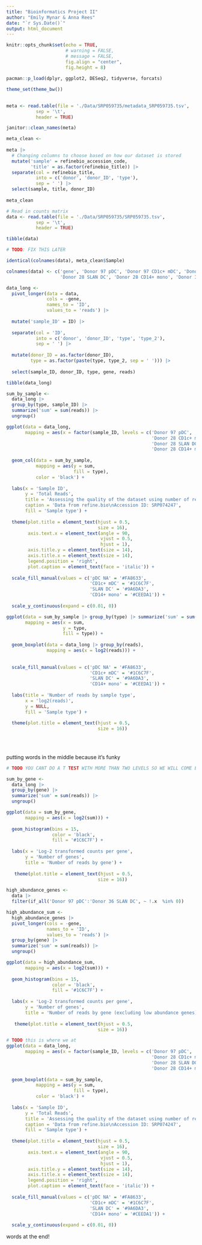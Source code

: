 ```yaml
---
title: "Bioinformatics Project II"
author: "Emily Mynar & Anna Rees"
date: "`r Sys.Date()`"
output: html_document
---
```


```r
knitr::opts_chunk$set(echo = TRUE,
                      # warning = FALSE,
                      # message = FALSE,
                      fig.align = "center",
                      fig.height = 8)

pacman::p_load(dplyr, ggplot2, DESeq2, tidyverse, forcats)

theme_set(theme_bw())
```

## 


```r

meta <- read.table(file = './Data/SRP059735/metadata_SRP059735.tsv',
           sep = '\t',
           header = TRUE)

janitor::clean_names(meta)
```



```r
meta_clean <-
  
meta |>
  # Changing columns to choose based on how our dataset is stored
  mutate('sample' = refinebio_accession_code,
         'title' = as.factor(refinebio_title)) |>
  separate(col = refinebio_title,
           into = c('donor', 'donor_ID', 'type'),
           sep = ' ') |>
  select(sample, title, donor_ID)
  
meta_clean
```
```r
# Read in counts matrix
data <- read.table(file = './Data/SRP059735/SRP059735.tsv',
           sep = '\t',
           header = TRUE)

tibble(data)
```
```r
# TODO: FIX THIS LATER

identical(colnames(data), meta_clean$Sample)

```

```r

colnames(data) <- c('gene', 'Donor 97 pDC', 'Donor 97 CD1c+ mDC', 'Donor 97 SLAN DC', 'Donor 97 CD14+ mono', 'Donor 28 pDC', 'Donor 28 CD1c+ mDC', 
                    'Donor 28 SLAN DC', 'Donor 28 CD14+ mono', 'Donor 36 CD1c+ mDC', 'Donor 36 SLAN DC')

```

```r

data_long <-
  pivot_longer(data = data,
               cols = -gene,
               names_to = 'ID',
               values_to = 'reads') |>
  
  mutate('sample_ID' = ID) |>
  
  separate(col = 'ID',
           into = c('donor', 'donor_ID', 'type', 'type_2'),
           sep = ' ') |>
  
  mutate(donor_ID = as.factor(donor_ID),
         type = as.factor(paste(type, type_2, sep = ' '))) |>
  
  select(sample_ID, donor_ID, type, gene, reads)

tibble(data_long)

```
```r

sum_by_sample <-
  data_long |> 
  group_by(type, sample_ID) |> 
  summarize('sum' = sum(reads)) |>
  ungroup()

ggplot(data = data_long,
       mapping = aes(x = factor(sample_ID, levels = c('Donor 97 pDC', 'Donor 28 pDC', 'Donor 97 CD1c+ mDC',
                                                      'Donor 28 CD1c+ mDC', 'Donor 36 CD1c+ mDC', 'Donor 97 SLAN DC',
                                                      'Donor 28 SLAN DC', 'Donor 36 SLAN DC', 'Donor 97 CD14+ mono', 
                                                      'Donor 28 CD14+ mono')))) +
          
  geom_col(data = sum_by_sample,
           mapping = aes(y = sum,
                         fill = type),
           color = 'black') +
  
  labs(x = 'Sample ID',
       y = 'Total Reads',
       title = 'Assessing the quality of the dataset using number of reads',
       caption = 'Data from refine.bio\nAccession ID: SRP074247',
       fill = 'Sample type') +
  
  theme(plot.title = element_text(hjust = 0.5,
                                  size = 16),
        axis.text.x = element_text(angle = 90, 
                                   vjust = 0.5, 
                                   hjust = 1),
        axis.title.y = element_text(size = 14),
        axis.title.x = element_text(size = 14),
        legend.position = 'right',
        plot.caption = element_text(face = 'italic')) +
  
  scale_fill_manual(values = c('pDC NA' = '#FA8633',
                               'CD1c+ mDC' = '#1C6C7F',
                               'SLAN DC' = '#9A6DA3',
                               'CD14+ mono' = '#CEEDA1')) +
  
  scale_y_continuous(expand = c(0.01, 0))
```

```r

ggplot(data = sum_by_sample |> group_by(type) |> summarize('sum' = sum(sum)),
       mapping = aes(x = sum, 
                     y = type,
                     fill = type)) +
  
  geom_boxplot(data = data_long |> group_by(reads),
               mapping = aes(x = log2(reads))) +
  
  
  scale_fill_manual(values = c('pDC NA' = '#FA8633',
                               'CD1c+ mDC' = '#1C6C7F',
                               'SLAN DC' = '#9A6DA3',
                               'CD14+ mono' = '#CEEDA1')) +
  
  labs(title = 'Number of reads by sample type',
       x = 'log2(reads)',
       y = NULL,
       fill = 'Sample type') +
  
  theme(plot.title = element_text(hjust = 0.5,
                                  size = 16))
         
         
        
```
putting words in the middle because it's funky
```r

# TODO YOU CANT DO A T TEST WITH MORE THAN TWO LEVELS SO WE WILL COME BACK TO THIS 
```

```r

sum_by_gene <-
  data_long |> 
  group_by(gene) |> 
  summarize('sum' = sum(reads)) |>
  ungroup()

ggplot(data = sum_by_gene,
       mapping = aes(x = log2(sum))) +
  
  geom_histogram(bins = 15,
                 color = 'black',
                 fill = '#1C6C7F') +
  
  labs(x = 'Log-2 transformed counts per gene',
       y = 'Number of genes',
       title = 'Number of reads by gene') +
  
   theme(plot.title = element_text(hjust = 0.5,
                                  size = 16))

```
```r

high_abundance_genes <-
  data |>
  filter(if_all('Donor 97 pDC':'Donor 36 SLAN DC', ~ !.x  %in% 0))

high_abundance_sum <- 
  high_abundance_genes |>
  pivot_longer(cols = -gene,
               names_to = 'ID',
               values_to = 'reads') |>
  group_by(gene) |> 
  summarize('sum' = sum(reads)) |>
  ungroup()

ggplot(data = high_abundance_sum,
       mapping = aes(x = log2(sum))) +
  
  geom_histogram(bins = 15,
                 color = 'black',
                 fill = '#1C6C7F') +
  
  labs(x = 'Log-2 transformed counts per gene',
       y = 'Number of genes',
       title = 'Number of reads by gene (excluding low abundance genes)') +
  
   theme(plot.title = element_text(hjust = 0.5,
                                  size = 16))


```
```r

# TODO this is where we at
ggplot(data = data_long,
       mapping = aes(x = factor(sample_ID, levels = c('Donor 97 pDC', 'Donor 28 pDC', 'Donor 97 CD1c+ mDC',
                                                      'Donor 28 CD1c+ mDC', 'Donor 36 CD1c+ mDC', 'Donor 97 SLAN DC',
                                                      'Donor 28 SLAN DC', 'Donor 36 SLAN DC', 'Donor 97 CD14+ mono', 
                                                      'Donor 28 CD14+ mono')))) +
          
  geom_boxplot(data = sum_by_sample,
           mapping = aes(y = sum,
                         fill = type),
           color = 'black') +
  
  labs(x = 'Sample ID',
       y = 'Total Reads',
       title = 'Assessing the quality of the dataset using number of reads',
       caption = 'Data from refine.bio\nAccession ID: SRP074247',
       fill = 'Sample type') +
  
  theme(plot.title = element_text(hjust = 0.5,
                                  size = 16),
        axis.text.x = element_text(angle = 90, 
                                   vjust = 0.5, 
                                   hjust = 1),
        axis.title.y = element_text(size = 14),
        axis.title.x = element_text(size = 14),
        legend.position = 'right',
        plot.caption = element_text(face = 'italic')) +
  
  scale_fill_manual(values = c('pDC NA' = '#FA8633',
                               'CD1c+ mDC' = '#1C6C7F',
                               'SLAN DC' = '#9A6DA3',
                               'CD14+ mono' = '#CEEDA1')) +
  
  scale_y_continuous(expand = c(0.01, 0))
```






words at the end!
